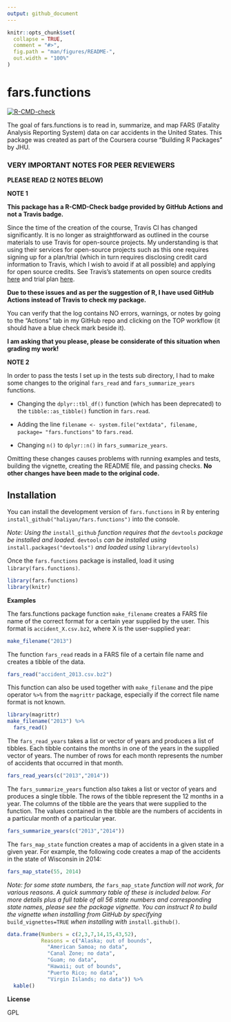 ```yaml
---
output: github_document
---
```


<!-- README.md is generated from README.Rmd. Please edit that file -->

```r
knitr::opts_chunk$set(
  collapse = TRUE,
  comment = "#>",
  fig.path = "man/figures/README-",
  out.width = "100%"
)
```

# fars.functions

<!-- badges: start -->
[![R-CMD-check](https://github.com/haliyan/fars.functions/workflows/R-CMD-check/badge.svg)](https://github.com/haliyan/fars.functions/actions)
<!-- badges: end -->

The goal of fars.functions is to read in, summarize, and map FARS (Fatality Analysis Reporting System) data on car accidents in the United States. This package was created as part of the Coursera course "Building R Packages" by JHU. 

### VERY IMPORTANT NOTES FOR PEER REVIEWERS

**PLEASE READ (2 NOTES BELOW)**

**NOTE 1**

**This package has a R-CMD-Check badge provided by GitHub Actions and not a Travis badge.**

Since the time of the creation of the course, Travis CI has changed significantly. It is no longer as straightforward as outlined in the course materials to use Travis for open-source projects. My understanding is that using their services for open-source projects such as this one requires signing up for a plan/trial (which in turn requires disclosing credit card information to Travis, which I wish to avoid if at all possible) and applying for open source credits. See Travis's statements on open source credits [here](https://docs.travis-ci.com/user/billing-faq/#what-if-i-am-building-open-source) and trial plan [here](https://docs.travis-ci.com/user/billing-overview/#free-trial-plan).

**Due to these issues and as per the suggestion of R, I have used GitHub Actions instead of Travis to check my package.**

You can verify that the log contains NO errors, warnings, or notes by going to the "Actions" tab in my GitHub repo and clicking on the TOP workflow (it should have a blue check mark beside it). 

**I am asking that you please, please be considerate of this situation when grading my work!** 

**NOTE 2**

In order to pass the tests I set up in the tests sub directory, I had to make some changes to the original `fars_read` and `fars_summarize_years` functions. 

* Changing the `dplyr::tbl_df()` function (which has been deprecated) to the `tibble::as_tibble()` function in `fars.read`. 

* Adding the line `filename <- system.file("extdata", filename, package= "fars.functions"` to `fars.read`. 

* Changing `n()` to `dplyr::n()` in `fars_summarize_years`.

Omitting these changes causes problems with running examples and tests, building the vignette, creating the README file, and passing checks. **No other changes have been made to the original code.** 


## Installation

You can install the development version of `fars.functions` in R by entering `install_github("haliyan/fars.functions")` into the console. 

*Note: Using the* `install_github` *function requires that the* `devtools` *package be installed and loaded.* `devtools` *can be installed using* `install.packages("devtools")` *and loaded using* `library(devtools)`

Once the `fars.functions` package is installed, load it using `library(fars.functions)`. 

```r
library(fars.functions)
library(knitr)
```


**Examples**

The fars.functions package function `make_filename` creates a FARS file name of the correct format for a certain year supplied by the user. 
This format is `accident_X.csv.bz2`, where X is the user-supplied year:

```r
make_filename("2013")
```


The function `fars_read` reads in a FARS file of a certain file name and creates a tibble of the data. 
```r
fars_read("accident_2013.csv.bz2")
```

This function can also be used together with `make_filename` and the pipe operator `%>%` from the `magrittr` package, especially if the correct file name format is not known. 

```r
library(magrittr)
make_filename("2013") %>% 
  fars_read()
```


The `fars_read_years` takes a list or vector of years and produces a list of tibbles. Each tibble contains the months in one of the years in the supplied vector of years. The number of rows for each month represents the number of accidents that occurred in that month.

```r
fars_read_years(c("2013","2014"))
```


The `fars_summarize_years` function also takes a list or vector of years and produces a single tibble. The rows of the tibble represent the 12 months in a year. The columns of the tibble are the years that were supplied to the function. The values contained in the tibble are the numbers of accidents in a particular month of a particular year. 

```r
fars_summarize_years(c("2013","2014"))
```


The `fars_map_state` function creates a map of accidents in a given state in a given year. For example, the following code creates a map of the accidents in the state of Wisconsin in 2014:

```r
fars_map_state(55, 2014) 
```


*Note: for some state numbers, the* `fars_map_state` *function will not work, for various reasons. A quick summary table of these is included below. For more details plus a full table of all 56 state numbers and corresponding state names, please see the package vignette. You can instruct R to build the vignette when installing from GitHub by specifying* `build_vignettes=TRUE` *when installing with* `install.github()`.

```r
data.frame(Numbers = c(2,3,7,14,15,43,52), 
           Reasons = c("Alaska; out of bounds", 
             "American Samoa; no data", 
             "Canal Zone; no data",
             "Guam; no data",
             "Hawaii; out of bounds", 
             "Puerto Rico; no data", 
             "Virgin Islands; no data")) %>% 
  kable()
```

**License**

GPL 
